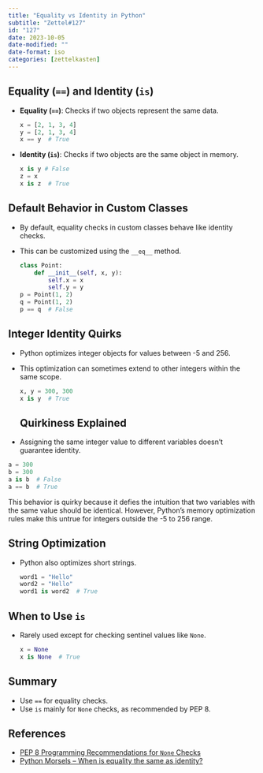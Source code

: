```yaml
---
title: "Equality vs Identity in Python"
subtitle: "Zettel#127"
id: "127"
date: 2023-10-05
date-modified: ""
date-format: iso
categories: [zettelkasten]
---
```

## Equality (`==`) and Identity (`is`)

* **Equality (`==`)**: Checks if two objects represent the same data.

  ```python
  x = [2, 1, 3, 4]
  y = [2, 1, 3, 4]
  x == y  # True
  ```

* **Identity (`is`)**: Checks if two objects are the same object in memory.

  ```python
  x is y # False
  z = x
  x is z  # True
  ```

## Default Behavior in Custom Classes

* By default, equality checks in custom classes behave like identity checks.
* This can be customized using the `__eq__` method.

  ```python
  class Point:
      def __init__(self, x, y):
          self.x = x
          self.y = y
  p = Point(1, 2)
  q = Point(1, 2)
  p == q  # False
  ```

## Integer Identity Quirks

* Python optimizes integer objects for values between -5 and 256.
* This optimization can sometimes extend to other integers within the same scope.

  ```python
  x, y = 300, 300
  x is y  # True
  ```
## Quirkiness Explained

* Assigning the same integer value to different variables doesn't guarantee identity.

```python
a = 300
b = 300
a is b  # False
a == b  # True
```
This behavior is quirky because it defies the intuition that two variables with the same value should be identical. However, Python's memory optimization rules make this untrue for integers outside the -5 to 256 range.

## String Optimization

* Python also optimizes short strings.

  ```python
  word1 = "Hello"
  word2 = "Hello"
  word1 is word2  # True
  ```

## When to Use `is`

* Rarely used except for checking sentinel values like `None`.

  ```python
  x = None
  x is None  # True
  ```

## Summary

* Use `==` for equality checks.
* Use `is` mainly for `None` checks, as recommended by PEP 8.

## References

* [PEP 8 Programming Recommendations for `None` Checks](https://www.python.org/dev/peps/pep-0008/#programming-recommendations)
* [Python Morsels – When is equality the same as identity?](https://www.pythonmorsels.com/when-is-equality-the-same-as-identity/)
